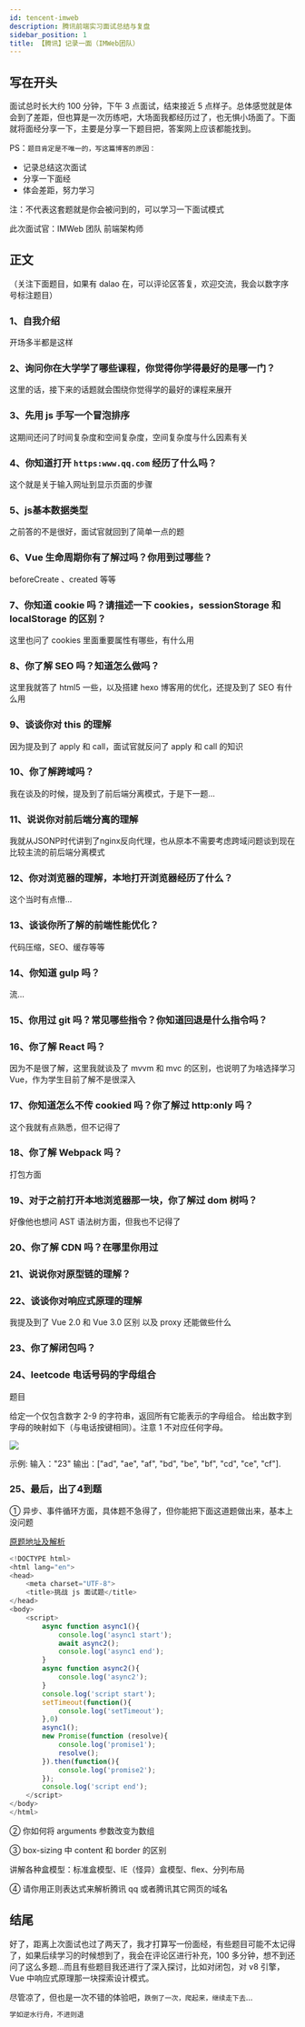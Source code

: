 ```yaml
---
id: tencent-imweb
description: 腾讯前端实习面试总结与复盘
sidebar_position: 1
title: 【腾讯】记录一面（IMWeb团队）
---
```


## 写在开头

面试总时长大约 100 分钟，下午 3 点面试，结束接近 5 点样子。总体感觉就是体会到了差距，但也算是一次历练吧，大场面我都经历过了，也无惧小场面了。下面就将面经分享一下，主要是分享一下题目把，答案网上应该都能找到。

PS：`题目肯定是不唯一的，写这篇博客的原因：`

- 记录总结这次面试
- 分享一下面经
- 体会差距，努力学习

注：不代表这套题就是你会被问到的，可以学习一下面试模式

此次面试官：IMWeb 团队 前端架构师

## 正文

（关注下面题目，如果有 dalao 在，可以评论区答复，欢迎交流，我会以数字序号标注题目）

### 1、自我介绍

开场多半都是这样

### 2、询问你在大学学了哪些课程，你觉得你学得最好的是哪一门？

这里的话，接下来的话题就会围绕你觉得学的最好的课程来展开


### 3、先用 js 手写一个冒泡排序

这期间还问了时间复杂度和空间复杂度，空间复杂度与什么因素有关

### 4、你知道打开 `https:www.qq.com` 经历了什么吗？

这个就是关于输入网址到显示页面的步骤

### 5、js基本数据类型

之前答的不是很好，面试官就回到了简单一点的题

### 6、Vue 生命周期你有了解过吗？你用到过哪些？

beforeCreate 、created 等等

### 7、你知道 cookie 吗？请描述一下 cookies，sessionStorage 和 localStorage 的区别？

这里也问了 cookies 里面重要属性有哪些，有什么用

### 8、你了解 SEO 吗？知道怎么做吗？

这里我就答了 html5 一些，以及搭建 hexo 博客用的优化，还提及到了 SEO 有什么用

### 9、谈谈你对 this 的理解

因为提及到了 apply 和 call，面试官就反问了 apply 和 call 的知识

### 10、你了解跨域吗？

我在谈及的时候，提及到了前后端分离模式，于是下一题...

### 11、说说你对前后端分离的理解

我就从JSONP时代讲到了nginx反向代理，也从原本不需要考虑跨域问题谈到现在比较主流的前后端分离模式

### 12、你对浏览器的理解，本地打开浏览器经历了什么？

这个当时有点懵...

### 13、谈谈你所了解的前端性能优化？

代码压缩，SEO、缓存等等

### 14、你知道 gulp 吗？

流...

### 15、你用过 git 吗？常见哪些指令？你知道回退是什么指令吗？

### 16、你了解 React 吗？

因为不是很了解，这里我就谈及了 mvvm 和 mvc 的区别，也说明了为啥选择学习 Vue，作为学生目前了解不是很深入

### 17、你知道怎么不传 cookied 吗？你了解过 http:only 吗？

这个我就有点熟悉，但不记得了

### 18、你了解 Webpack 吗？

打包方面

### 19、对于之前打开本地浏览器那一块，你了解过 dom 树吗？

好像他也想问 AST 语法树方面，但我也不记得了

### 20、你了解 CDN 吗？在哪里你用过

### 21、说说你对原型链的理解？

### 22、谈谈你对响应式原理的理解

我提及到了 Vue 2.0 和 Vue 3.0 区别 以及 proxy 还能做些什么

### 23、你了解闭包吗？

### 24、leetcode 电话号码的字母组合

题目

给定一个仅包含数字 2-9 的字符串，返回所有它能表示的字母组合。
给出数字到字母的映射如下（与电话按键相同）。注意 1 不对应任何字母。


![](https://img-blog.csdnimg.cn/20200327100131518.png)

示例:
输入："23"
输出：["ad", "ae", "af", "bd", "be", "bf", "cd", "ce", "cf"].

### 25、最后，出了4到题

① 异步、事件循环方面，具体题不急得了，但你能把下面这道题做出来，基本上没问题

[原题地址及解析](https://chocolate.blog.csdn.net/article/details/104907304)

```javascript
<!DOCTYPE html>
<html lang="en">
<head>
    <meta charset="UTF-8">
    <title>挑战 js 面试题</title>
</head>
<body>
    <script>
        async function async1(){
            console.log('async1 start');
            await async2();
            console.log('async1 end');
        }
        async function async2(){
            console.log('async2');
        }
        console.log('script start');
        setTimeout(function(){
            console.log('setTimeout');
        },0)
        async1();
        new Promise(function (resolve){
            console.log('promise1');
            resolve();
        }).then(function(){
            console.log('promise2');
        });
        console.log('script end');
    </script>
</body>
</html>

```

② 你如何将 arguments 参数改变为数组

③ box-sizing 中 content 和 border 的区别

讲解各种盒模型：标准盒模型、IE（怪异）盒模型、flex、分列布局

④ 请你用正则表达式来解析腾讯 qq 或者腾讯其它网页的域名




## 结尾

好了，距离上次面试也过了两天了，我才打算写一份面经，有些题目可能不太记得了，如果后续学习的时候想到了，我会在评论区进行补充，100 多分钟，想不到还问了这么多题...而且有些题目我还进行了深入探讨，比如对闭包，对 v8 引擎，Vue 中响应式原理那一块探索设计模式。

尽管凉了，但也是一次不错的体验吧，`跌倒了一次，爬起来，继续走下去`...


```javascript
学如逆水行舟，不进则退
```